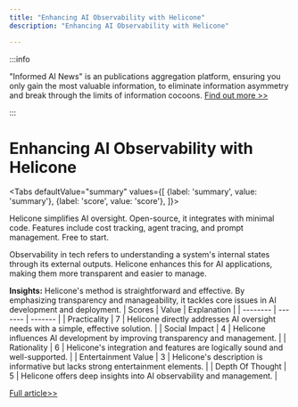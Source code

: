 ```yaml
---
title: "Enhancing AI Observability with Helicone"
description: "Enhancing AI Observability with Helicone"

---
```



:::info

"Informed AI News" is an publications aggregation platform, ensuring you only gain the most valuable information, to eliminate information asymmetry and break through the limits of information cocoons.  [Find out more >>](/)

:::

# Enhancing AI Observability with Helicone


<Tabs
	defaultValue="summary"
	values={[
	{label: 'summary', value: 'summary'},
	{label: 'score', value: 'score'},
]}>
<TabItem value="summary">


Helicone simplifies AI oversight. Open-source, it integrates with minimal code. Features include cost tracking, agent tracing, and prompt management. Free to start.

Observability in tech refers to understanding a system's internal states through its external outputs. Helicone enhances this for AI applications, making them more transparent and easier to manage.

**Insights:**
Helicone's method is straightforward and effective. By emphasizing transparency and manageability, it tackles core issues in AI development and deployment.
</TabItem>
<TabItem value="score">
	| Scores     | Value   | Explanation |
	| -------- | ------- | ------- |
	| Practicality  | 7    | Helicone directly addresses AI oversight needs with a simple, effective solution.    |
	| Social Impact | 4     | Helicone influences AI development by improving transparency and management.    |
	| Rationality    | 6    | Helicone's integration and features are logically sound and well-supported.    |
	| Entertainment Value    | 3    | Helicone's description is informative but lacks strong entertainment elements.    |
	| Depth Of Thought    | 5    | Helicone offers deep insights into AI observability and management.    |
</TabItem>
</Tabs>

[Full article>>](https://www.producthunt.com/posts/helicone-ai)
